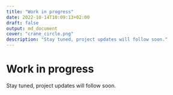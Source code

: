 ```yaml
---
title: "Work in progress"
date: 2022-10-14T10:09:13+02:00
draft: false
output: md_document
cover: "crane_circle.png"
description: "Stay tuned, project updates will follow soon."
---
```


# Work in progress

Stay tuned, project updates will follow soon.

